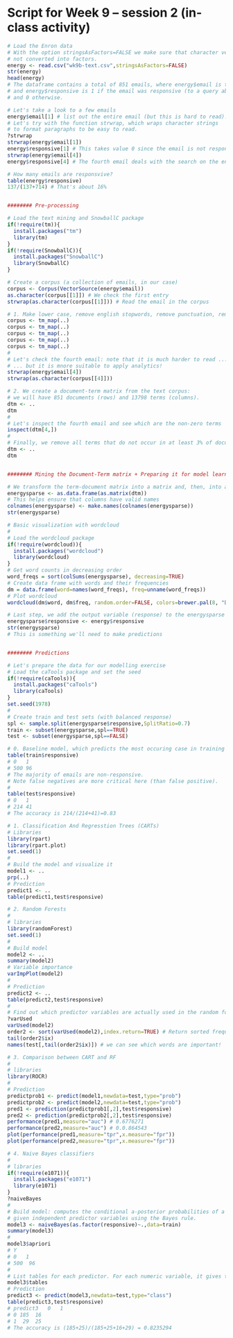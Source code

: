
# Script for Week 9 -- session 2 (in-class activity)


```r
# Load the Enron data
# With the option stringsAsFactors=FALSE we make sure that character vectors are 
# not converted into factors.
energy <- read.csv("wk9b-text.csv",stringsAsFactors=FALSE)
str(energy)
head(energy)
# The dataframe contains a total of 851 emails, where energy$email is the email content, 
# and energy$responsive is 1 if the email was responsive (to a query about energy bids and schedules) 
# and 0 otherwise.
```


```r
# Let's take a look to a few emails
energy$email[1] # list out the entire email (but this is hard to read). 
# Let's try with the function strwrap, which wraps character strings 
# to format paragraphs to be easy to read.
?strwrap
strwrap(energy$email[1])
energy$responsive[1] # This takes value 0 since the email is not responsive to energy bid and schedule.
strwrap(energy$email[4])
energy$responsive[4] # The fourth email deals with the search on the energy bids and schedules. hence, the responsive variable takes a value of 1.

# How many emails are responsvive?
table(energy$responsive)
137/(137+714) # That's about 16%


######## Pre-processing

# Load the text mining and SnowballC package
if(!require(tm)){
  install.packages("tm")
  library(tm)
}
if(!require(SnowballC)){
  install.packages("SnowballC")
  library(SnowballC)
}

# Create a corpus (a collection of emails, in our case)
corpus <- Corpus(VectorSource(energy$email))
as.character(corpus[[1]]) # We check the first entry
strwrap(as.character(corpus[[1]])) # Read the email in the corpus

# 1. Make lower case, remove english stopwords, remove punctuation, remove numbers, and stem.
corpus <- tm_map(..)
corpus <- tm_map(..)
corpus <- tm_map(..)
corpus <- tm_map(..)
corpus <- tm_map(..)
#
# Let's check the fourth email: note that it is much harder to read ... 
# ... but it is mnore suitable to apply analytics!
strwrap(energy$email[4]) 
strwrap(as.character(corpus[[4]]))

# 2. We create a document-term matrix from the text corpus: 
# we will have 851 documents (rows) and 13798 terms (columns). 
dtm <- ..
dtm
#
# Let's inspect the fourth email and see which are the non-zero terms
inspect(dtm[4,])
#
# Finally, we remove all terms that do not occur in at least 3% of documents. 
dtm <- ..
dtm


######## Mining the Document-Term matrix + Preparing it for model learning

# We transform the term-document matrix into a matrix and, then, into a dataframe
energysparse <- as.data.frame(as.matrix(dtm))
# This helps ensure that columns have valid names
colnames(energysparse) <- make.names(colnames(energysparse))
str(energysparse)

# Basic visualization with wordcloud
#
# Load the wordcloud package 
if(!require(wordcloud)){
  install.packages("wordcloud")
  library(wordcloud)
}
# Get word counts in decreasing order
word_freqs = sort(colSums(energysparse), decreasing=TRUE) 
# Create data frame with words and their frequencies
dm = data.frame(word=names(word_freqs), freq=unname(word_freqs))
# Plot wordcloud
wordcloud(dm$word, dm$freq, random.order=FALSE, colors=brewer.pal(8, "Dark2"))

# Last step, we add the output variable (response) to the energysparse dataframe
energysparse$responsive <- energy$responsive
str(energysparse)
# This is something we'll need to make predictions


######## Predictions

# Let's prepare the data for our modelling exercise
# Load the caTools package and set the seed
if(!require(caTools)){
  install.packages("caTools")
  library(caTools)
}
set.seed(1978)
#
# Create train and test sets (with balanced response)
spl <- sample.split(energysparse$responsive,SplitRatio=0.7)
train <- subset(energysparse,spl==TRUE)
test <- subset(energysparse,spl==FALSE)

# 0. Baseline model, which predicts the most occuring case in training set on test set
table(train$responsive)
# 0   1 
# 500 96 
# The majority of emails are non-responsive. 
# Note false negatives are more critical here (than false positive).
#
table(test$responsive)
# 0   1 
# 214 41
# The accuracy is 214/(214+41)=0.83

# 1. Classification And Regresstion Trees (CARTs)
# Libraries
library(rpart)
library(rpart.plot)
set.seed(1)
#
# Build the model and visualize it
model1 <- ..
prp(..)
# Prediction
predict1 <- ..
table(predict1,test$responsive)

# 2. Random Forests
#
# libraries
library(randomForest)
set.seed(1)
#
# Build model
model2 <- ..
summary(model2)
# Variable importance
varImpPlot(model2)
#
# Prediction
predict2 <- ..
table(predict2,test$responsive)
#
# Find out which predictor variables are actually used in the random forest.
?varUsed 
varUsed(model2)
order2 <- sort(varUsed(model2),index.return=TRUE) # Return sorted frequency and indices
tail(order2$ix)
names(test[,tail(order2$ix)]) # we can see which words are important!

# 3. Comparison between CART and RF
#
# libraries
library(ROCR)
#
# Prediction
predictprob1 <- predict(model1,newdata=test,type="prob")
predictprob2 <- predict(model2,newdata=test,type="prob")
pred1 <- prediction(predictprob1[,2],test$responsive)
pred2 <- prediction(predictprob2[,2],test$responsive)
performance(pred1,measure="auc") # 0.6776271
performance(pred2,measure="auc") # 0.0.864543
plot(performance(pred1,measure="tpr",x.measure="fpr"))
plot(performance(pred2,measure="tpr",x.measure="fpr"))

# 4. Naive Bayes classifiers
#
# libraries
if(!require(e1071)){
  install.packages("e1071")
  library(e1071)
}
?naiveBayes
# 
# Build model: computes the conditional a-posterior probabilities of a categorical class variable 
# given independent predictor variables using the Bayes rule.
model3 <- naiveBayes(as.factor(responsive)~.,data=train)
summary(model3)
#
model3$apriori
# Y
# 0   1 
# 500  96 
#
# List tables for each predictor. For each numeric variable, it gives target class, mean and standard deviation.
model3$tables
# Prediction
predict3 <- predict(model3,newdata=test,type="class")
table(predict3,test$responsive)
# predict3   0   1
# 0 185  16
# 1  29  25
# The accuracy is (185+25)/(185+25+16+29) = 0.8235294 
```












